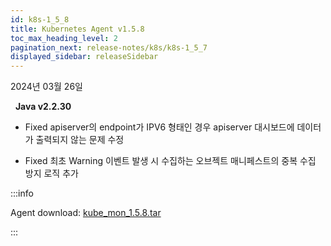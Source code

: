 ```yaml
---
id: k8s-1_5_8
title: Kubernetes Agent v1.5.8
toc_max_heading_level: 2
pagination_next: release-notes/k8s/k8s-1_5_7
displayed_sidebar: releaseSidebar
---
```


2024년 03월 26일

&nbsp; **Java v2.2.30**

- <Status>Fixed</Status> apiserver의 endpoint가 IPV6 형태인 경우 apiserver 대시보드에 데이터가 출력되지 않는 문제 수정

- <Status>Fixed</Status> 최초 Warning 이벤트 발생 시 수집하는 오브젝트 매니페스트의 중복 수집 방지 로직 추가


:::info

Agent download: [kube_mon_1.5.8.tar](https://repo.whatap.io/docker/kube_mon_1.5.8.tar)

:::